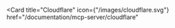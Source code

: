 <Card
  title="Cloudflare"
  icon={"/images/cloudflare.svg"}
  href="/documentation/mcp-server/cloudflare"
></Card>